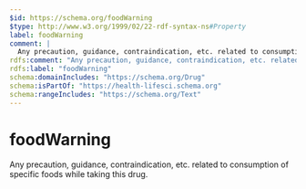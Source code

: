 ```yaml
---
$id: https://schema.org/foodWarning
$type: http://www.w3.org/1999/02/22-rdf-syntax-ns#Property
label: foodWarning
comment: |
  Any precaution, guidance, contraindication, etc. related to consumption of specific foods while taking this drug.
rdfs:comment: "Any precaution, guidance, contraindication, etc. related to consumption of specific foods while taking this drug."
rdfs:label: "foodWarning"
schema:domainIncludes: "https://schema.org/Drug"
schema:isPartOf: "https://health-lifesci.schema.org"
schema:rangeIncludes: "https://schema.org/Text"
---
```


# foodWarning

Any precaution, guidance, contraindication, etc. related to consumption of specific foods while taking this drug.

